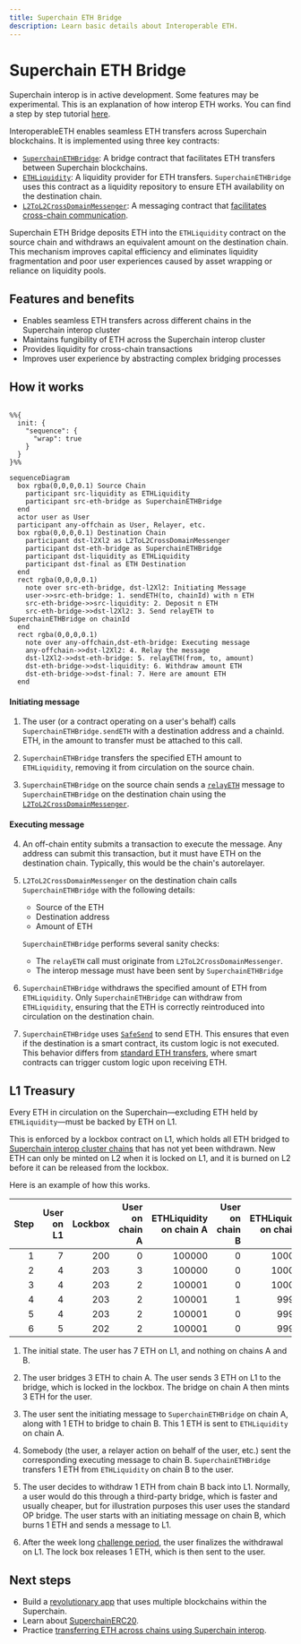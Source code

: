 ```yaml
---
title: Superchain ETH Bridge
description: Learn basic details about Interoperable ETH.
---
```


# Superchain ETH Bridge

<Info>Superchain interop is in active development. Some features may be experimental.</Info>
<Info>
  This is an explanation of how interop ETH works.
  You can find a step by step tutorial [here](tutorials/bridge-crosschain-eth).
</Info>


InteroperableETH enables seamless ETH transfers across Superchain blockchains. It is implemented using three key contracts:

*   [`SuperchainETHBridge`](https://github.com/ethereum-optimism/optimism/blob/develop/packages/contracts-bedrock/src/L2/SuperchainETHBridge.sol): A bridge contract that facilitates ETH transfers between Superchain blockchains.
*   [`ETHLiquidity`](https://github.com/ethereum-optimism/optimism/blob/develop/packages/contracts-bedrock/src/L2/ETHLiquidity.sol): A liquidity provider for ETH transfers. 
`SuperchainETHBridge` uses this contract as a liquidity repository to ensure ETH availability on the destination chain.
*   [`L2ToL2CrossDomainMessenger`](https://github.com/ethereum-optimism/optimism/blob/develop/packages/contracts-bedrock/src/L2/L2ToL2CrossDomainMessenger.sol): A messaging contract that [facilitates cross-chain communication](/interop/message-passing).

Superchain ETH Bridge deposits ETH into the `ETHLiquidity` contract on the source chain and withdraws an equivalent amount on the destination chain. 
This mechanism improves capital efficiency and eliminates liquidity fragmentation and poor user experiences caused by asset wrapping or reliance on liquidity pools.

## Features and benefits

*   Enables seamless ETH transfers across different chains in the Superchain interop cluster 
*   Maintains fungibility of ETH across the Superchain interop cluster 
*   Provides liquidity for cross-chain transactions
*   Improves user experience by abstracting complex bridging processes

## How it works

```mermaid

%%{
  init: {
    "sequence": {
      "wrap": true
    }
  }
}%%

sequenceDiagram
  box rgba(0,0,0,0.1) Source Chain
    participant src-liquidity as ETHLiquidity
    participant src-eth-bridge as SuperchainETHBridge
  end
  actor user as User
  participant any-offchain as User, Relayer, etc.  
  box rgba(0,0,0,0.1) Destination Chain
    participant dst-l2Xl2 as L2ToL2CrossDomainMessenger
    participant dst-eth-bridge as SuperchainETHBridge
    participant dst-liquidity as ETHLiquidity       
    participant dst-final as ETH Destination
  end
  rect rgba(0,0,0,0.1)
    note over src-eth-bridge, dst-l2Xl2: Initiating Message
    user->>src-eth-bridge: 1. sendETH(to, chainId) with n ETH
    src-eth-bridge->>src-liquidity: 2. Deposit n ETH
    src-eth-bridge->>dst-l2Xl2: 3. Send relayETH to SuperchainETHBridge on chainId
  end
  rect rgba(0,0,0,0.1)
    note over any-offchain,dst-eth-bridge: Executing message
    any-offchain->>dst-l2Xl2: 4. Relay the message
    dst-l2Xl2->>dst-eth-bridge: 5. relayETH(from, to, amount)
    dst-eth-bridge->>dst-liquidity: 6. Withdraw amount ETH
    dst-eth-bridge->>dst-final: 7. Here are amount ETH
  end
```

#### Initiating message

1.  The user (or a contract operating on a user's behalf) calls `SuperchainETHBridge.sendETH` with a destination address and a chainId.
    ETH, in the amount to transfer must be attached to this call.

2.  `SuperchainETHBridge` transfers the specified ETH amount to `ETHLiquidity`, removing it from circulation on the source chain.

3.  `SuperchainETHBridge` on the source chain sends a [`relayETH`](https://github.com/ethereum-optimism/optimism/blob/develop/packages/contracts-bedrock/src/L2/SuperchainETHBridge.sol) message to `SuperchainETHBridge` on the destination chain using the [`L2ToL2CrossDomainMessenger`](/interop/message-passing).

#### Executing message

4.  An off-chain entity submits a transaction to execute the message.
    Any address can submit this transaction, but it must have ETH on the destination chain.
    Typically, this would be the chain's autorelayer.

5.  `L2ToL2CrossDomainMessenger` on the destination chain calls `SuperchainETHBridge` with the following details:

    *   Source of the ETH
    *   Destination address
    *   Amount of ETH

    `SuperchainETHBridge` performs several sanity checks:

    *   The `relayETH` call must originate from `L2ToL2CrossDomainMessenger`.
    *   The interop message must have been sent by `SuperchainETHBridge`

6.  `SuperchainETHBridge` withdraws the specified amount of ETH from `ETHLiquidity`.
    Only `SuperchainETHBridge` can withdraw from `ETHLiquidity`, ensuring that the ETH is correctly reintroduced into circulation on the destination chain.

7.  `SuperchainETHBridge` uses [`SafeSend`](https://github.com/ethereum-optimism/optimism/blob/develop/packages/contracts-bedrock/src/universal/SafeSend.sol) to send ETH.
    This ensures that even if the destination is a smart contract, its custom logic is not executed.
This behavior differs from [standard ETH transfers](https://docs.base.org/learn/address-and-payable/address-and-payable#receiving-ether-with-payable-addresses), where smart contracts can trigger custom logic upon receiving ETH.

## L1 Treasury

Every ETH in circulation on the Superchain—excluding ETH held by `ETHLiquidity`—must be backed by ETH on L1.

This is enforced by a lockbox contract on L1, which holds all ETH bridged to [Superchain interop cluster chains](/interop/explainer#superchain-interop-cluster) that has not yet been withdrawn.
New ETH can only be minted on L2 when it is locked on L1, and it is burned on L2 before it can be released from the lockbox.

Here is an example of how this works.

| Step | User on L1 | Lockbox | User on chain A | ETHLiquidity on chain A | User on chain B | ETHLiquidity on chain B |
| ---: | ---------: | ------: | --------------: | ----------------------: | --------------: | ----------------------: |
|    1 |          7 |     200 |               0 |                  100000 |               0 |                  100000 |
|    2 |          4 |     203 |               3 |                  100000 |               0 |                  100000 |
|    3 |          4 |     203 |               2 |                  100001 |               0 |                  100000 |
|    4 |          4 |     203 |               2 |                  100001 |               1 |                   99999 |
|    5 |          4 |     203 |               2 |                  100001 |               0 |                   99999 |
|    6 |          5 |     202 |               2 |                  100001 |               0 |                   99999 |

1.  The initial state. The user has 7 ETH on L1, and nothing on chains A and B.

2.  The user bridges 3 ETH to chain A.
    The user sends 3 ETH on L1 to the bridge, which is locked in the lockbox.
    The bridge on chain A then mints 3 ETH for the user.

3.  The user sent the initiating message to `SuperchainETHBridge` on chain A, along with 1 ETH to bridge to chain B.
    This 1 ETH is sent to `ETHLiquidity` on chain A.

4.  Somebody (the user, a relayer action on behalf of the user, etc.) sent the corresponding executing message to chain B.
    `SuperchainETHBridge` transfers 1 ETH from `ETHLiquidity` on chain B to the user.

5.  The user decides to withdraw 1 ETH from chain B back into L1.
    Normally, a user would do this through a third-party bridge, which is faster and usually cheaper, but for illustration purposes this user uses the standard OP bridge.
    The user starts with an initiating message on chain B, which burns 1 ETH and sends a message to L1.

6.  After the week long [challenge period](/connect/resources/glossary#challenge-period), the user finalizes the withdrawal on L1.
    The lock box releases 1 ETH, which is then sent to the user.

## Next steps

*   Build a [revolutionary app](/app-developers/get-started) that uses multiple blockchains within the Superchain.
*   Learn about [SuperchainERC20](/interop/superchain-erc20).
*   Practice [transferring ETH across chains using Superchain interop](/interop/tutorials/bridge-crosschain-eth).
